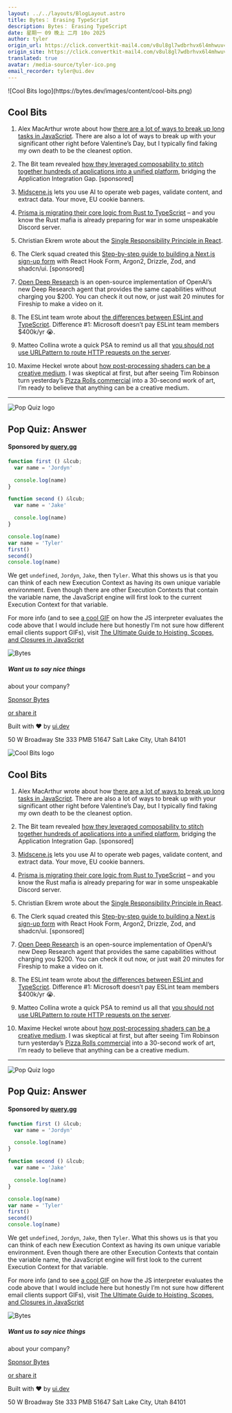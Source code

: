 ```yaml
---
layout: ../../layouts/BlogLayout.astro
title: Bytes： Erasing TypeScript
description: Bytes： Erasing TypeScript
date: 星期一 09 晚上 二月 10o 2025
author: tyler
origin_url: https://click.convertkit-mail4.com/v8ul8gl7wdbrhvx6l4mhwuv4kelllf9/reh8h9u08nd9q3b2/aHR0cHM6Ly9ieXRlcy5kZXYvYXJjaGl2ZXMvMzY2
origin_site: https://click.convertkit-mail4.com/v8ul8gl7wdbrhvx6l4mhwuv4kelllf9/reh8h9u08nd9q3b2/aHR0cHM6Ly9ieXRlcy5kZXYvYXJjaGl2ZXMvMzY2
translated: true
avatar: /media-source/tyler-ico.png
email_recorder: tyler@ui.dev
---
```



<Reference client:only="react" title="Bytes： Erasing TypeScript" url="https://click.convertkit-mail4.com/v8ul8gl7wdbrhvx6l4mhwuv4kelllf9/reh8h9u08nd9q3b2/aHR0cHM6Ly9ieXRlcy5kZXYvYXJjaGl2ZXMvMzY2" />

<Detail client:only="react">
	![Cool Bits logo](https://bytes.dev/images/content/cool-bits.png)

## Cool Bits

1.  Alex MacArthur wrote about how [there are a lot of ways to break up long tasks in JavaScript](https://click.convertkit-mail4.com/v8ul8gl7wdbrhvx6l4mhwuv4kelllf9/58hvh8umelxp58b6/aHR0cHM6Ly9tYWNhcnRodXIubWUvcG9zdHMvbG9uZy10YXNrcy8=). There are also a lot of ways to break up with your significant other right before Valentine’s Day, but I typically find faking my own death to be the cleanest option.
    
2.  The Bit team revealed [how they leveraged composability to stitch together hundreds of applications into a unified platform](https://click.convertkit-mail4.com/v8ul8gl7wdbrhvx6l4mhwuv4kelllf9/25h2h9u25n9r7ps3/aHR0cHM6Ly9iaXQuZGV2L2Jsb2cvdGVsbGluZy10aGUtYml0LXN0b3J5LWNlbGVicmF0aW5nLTEwLXllYXJzLW9mLWNvbXBvc2FiaWxpdHkvP3V0bV9pZD0yJnV0bV9tZWRpdW09bmV3c2xldHRlciZ1dG1fc291cmNlPUJ5dGVz), bridging the Application Integration Gap. \[sponsored\]
    
3.  [Midscene.js](https://click.convertkit-mail4.com/v8ul8gl7wdbrhvx6l4mhwuv4kelllf9/qvh8h8urxqwg89al/aHR0cHM6Ly9naXRodWIuY29tL3dlYi1pbmZyYS1kZXYvbWlkc2NlbmU=) lets you use AI to operate web pages, validate content, and extract data. Your move, EU cookie banners.
    
4.  [Prisma is migrating their core logic from Rust to TypeScript](https://click.convertkit-mail4.com/v8ul8gl7wdbrhvx6l4mhwuv4kelllf9/g3hnhwu3vx97eqbr/aHR0cHM6Ly93d3cucHJpc21hLmlvL2Jsb2cvZnJvbS1ydXN0LXRvLXR5cGVzY3JpcHQtYS1uZXctY2hhcHRlci1mb3ItcHJpc21hLW9ybQ==) – and you know the Rust mafia is already preparing for war in some unspeakable Discord server.
    
5.  Christian Ekrem wrote about the [Single Responsibility Principle in React](https://click.convertkit-mail4.com/v8ul8gl7wdbrhvx6l4mhwuv4kelllf9/9qhzhdup7nwkgec9/aHR0cHM6Ly9jZWtyZW0uZ2l0aHViLmlvL3Bvc3RzL3NpbmdsZS1yZXNwb25zaWJpbGl0eS1wcmluY2lwbGUtaW4tcmVhY3Qv).
    
6.  The Clerk squad created this [Step-by-step guide to building a Next.js sign-up form](https://click.convertkit-mail4.com/v8ul8gl7wdbrhvx6l4mhwuv4kelllf9/3ohphdu7wvm6q8fr/aHR0cHM6Ly9nby5jbGVyay5jb20vcUZ4WGFKVw==) with React Hook Form, Argon2, Drizzle, Zod, and shadcn/ui. \[sponsored\]
    
7.  [Open Deep Research](https://click.convertkit-mail4.com/v8ul8gl7wdbrhvx6l4mhwuv4kelllf9/n2hohqu3deqwndi6/aHR0cHM6Ly9naXRodWIuY29tL2R6aG5nL2RlZXAtcmVzZWFyY2g=) is an open-source implementation of OpenAI’s new Deep Research agent that provides the same capabilities without charging you $200. You can check it out now, or just wait 20 minutes for Fireship to make a video on it.
    
8.  The ESLint team wrote about [the differences between ESLint and TypeScript](https://click.convertkit-mail4.com/v8ul8gl7wdbrhvx6l4mhwuv4kelllf9/48hvh7uroklzrzfx/aHR0cHM6Ly9lc2xpbnQub3JnL2Jsb2cvMjAyNS8wMS9kaWZmZXJlbmNlcy1iZXR3ZWVuLWVzbGludC1hbmQtdHlwZXNjcmlwdC8=). Difference #1: Microsoft doesn’t pay ESLint team members $400k/yr 😭.
    
9.  Matteo Collina wrote a quick PSA to remind us all that [you should not use URLPattern to route HTTP requests on the server](https://click.convertkit-mail4.com/v8ul8gl7wdbrhvx6l4mhwuv4kelllf9/wnh2h6uwz879w5h7/aHR0cHM6Ly9hZHZlbnR1cmVzLm5vZGVsYW5kLmRldi9hcmNoaXZlL3lvdS1zaG91bGQtbm90LXVzZS11cmxwYXR0ZXJuLXRvLXJvdXRlLWh0dHAv).
    
10.  Maxime Heckel wrote about [how post-processing shaders can be a creative medium](https://click.convertkit-mail4.com/v8ul8gl7wdbrhvx6l4mhwuv4kelllf9/reh8h9u08nd903b2/aHR0cHM6Ly9ibG9nLm1heGltZWhlY2tlbC5jb20vcG9zdHMvcG9zdC1wcm9jZXNzaW5nLWFzLWEtY3JlYXRpdmUtbWVkaXVtLw==). I was skeptical at first, but after seeing Tim Robinson turn yesterday’s [Pizza Rolls commercial](https://click.convertkit-mail4.com/v8ul8gl7wdbrhvx6l4mhwuv4kelllf9/8ghqh3ul4kdelpuk/aHR0cHM6Ly94LmNvbS9EaXNjdXNzaW5nRmlsbS9zdGF0dXMvMTg4NzY3MDI2MzU4NTY2NTA1Ng==) into a 30-second work of art, I’m ready to believe that anything can be a creative medium.
    

* * *

![Pop Quiz logo](https://bytes.dev/images/content/pop-quiz.png)

## Pop Quiz: Answer

#### Sponsored by [query.gg](https://click.convertkit-mail4.com/v8ul8gl7wdbrhvx6l4mhwuv4kelllf9/kkhmh2ul74wg8vul/aHR0cHM6Ly9xdWVyeS5nZz9zPWJ5dGVz)

```js
function first () &lcub;
  var name = 'Jordyn'

  console.log(name)
}

function second () &lcub;
  var name = 'Jake'

  console.log(name)
}

console.log(name)
var name = 'Tyler'
first()
second()
console.log(name)
```

We get `undefined`, `Jordyn`, `Jake`, then `Tyler`. What this shows us is that you can think of each new Execution Context as having its own unique variable environment. Even though there are other Execution Contexts that contain the variable name, the JavaScript engine will first look to the current Execution Context for that variable.

For more info (and to see [a cool GIF](https://click.convertkit-mail4.com/v8ul8gl7wdbrhvx6l4mhwuv4kelllf9/vqh3hmup5802pdtg/aHR0cHM6Ly91aS5kZXYvcG9zdC1pbWFnZXMvdW5pcXVlLXNjb3Blcy5naWY=) on how the JS interpreter evaluates the code above that I would include here but honestly I’m not sure how different email clients support GIFs), visit [The Ultimate Guide to Hoisting, Scopes, and Closures in JavaScript](https://click.convertkit-mail4.com/v8ul8gl7wdbrhvx6l4mhwuv4kelllf9/l2heh6u3gw253kh6/aHR0cHM6Ly91aS5kZXYvdWx0aW1hdGUtZ3VpZGUtdG8tZXhlY3V0aW9uLWNvbnRleHRzLWhvaXN0aW5nLXNjb3Blcy1hbmQtY2xvc3VyZXMtaW4tamF2YXNjcmlwdA==)

![Bytes](https://bytes.dev/images/bytes-icon.png)

##### Want us to say nice things  
about your company?

[Sponsor Bytes](https://click.convertkit-mail4.com/v8ul8gl7wdbrhvx6l4mhwuv4kelllf9/m2h7h6u8rw5k8ofm/aHR0cHM6Ly9ieXRlcy5kZXYvYWR2ZXJ0aXNl)

[or share it](https://click.convertkit-mail4.com/v8ul8gl7wdbrhvx6l4mhwuv4kelllf9/dphehmu03r6z00cm/aHR0cHM6Ly9ieXRlcy5kZXYvc2hhcmU=)

Built with ❤️ by [ui.dev](https://click.convertkit-mail4.com/v8ul8gl7wdbrhvx6l4mhwuv4kelllf9/7qh7h2uog3lvowtz/aHR0cHM6Ly91aS5kZXY=)

50 W Broadway Ste 333 PMB 51647 Salt Lake City, Utah 84101


</Detail>

![Cool Bits logo](https://bytes.dev/images/content/cool-bits.png)

## Cool Bits

1. Alex MacArthur wrote about how [there are a lot of ways to break up long tasks in JavaScript](https://click.convertkit-mail4.com/v8ul8gl7wdbrhvx6l4mhwuv4kelllf9/58hvh8umelxp58b6/aHR0cHM6Ly9tYWNhcnRodXIubWUvcG9zdHMvbG9uZy10YXNrcy8=). There are also a lot of ways to break up with your significant other right before Valentine’s Day, but I typically find faking my own death to be the cleanest option.

2. The Bit team revealed [how they leveraged composability to stitch together hundreds of applications into a unified platform](https://click.convertkit-mail4.com/v8ul8gl7wdbrhvx6l4mhwuv4kelllf9/25h2h9u25n9r7ps3/aHR0cHM6Ly9iaXQuZGV2L2Jsb2cvdGVsbGluZy10aGUtYml0LXN0b3J5LWNlbGVicmF0aW5nLTEwLXllYXJzLW9mLWNvbXBvc2FiaWxpdHkvP3V0bV9pZD0yJnV0bV9tZWRpdW09bmV3c2xldHRlciZ1dG1fc291cmNlPUJ5dGVz), bridging the Application Integration Gap. \[sponsored]

3. [Midscene.js](https://click.convertkit-mail4.com/v8ul8gl7wdbrhvx6l4mhwuv4kelllf9/qvh8h8urxqwg89al/aHR0cHM6Ly9naXRodWIuY29tL3dlYi1pbmZyYS1kZXYvbWlkc2NlbmU=) lets you use AI to operate web pages, validate content, and extract data. Your move, EU cookie banners.

4. [Prisma is migrating their core logic from Rust to TypeScript](https://click.convertkit-mail4.com/v8ul8gl7wdbrhvx6l4mhwuv4kelllf9/g3hnhwu3vx97eqbr/aHR0cHM6Ly93d3cucHJpc21hLmlvL2Jsb2cvZnJvbS1ydXN0LXRvLXR5cGVzY3JpcHQtYS1uZXctY2hhcHRlci1mb3ItcHJpc21hLW9ybQ==) – and you know the Rust mafia is already preparing for war in some unspeakable Discord server.

5. Christian Ekrem wrote about the [Single Responsibility Principle in React](https://click.convertkit-mail4.com/v8ul8gl7wdbrhvx6l4mhwuv4kelllf9/9qhzhdup7nwkgec9/aHR0cHM6Ly9jZWtyZW0uZ2l0aHViLmlvL3Bvc3RzL3NpbmdsZS1yZXNwb25zaWJpbGl0eS1wcmluY2lwbGUtaW4tcmVhY3Qv).

6. The Clerk squad created this [Step-by-step guide to building a Next.js sign-up form](https://click.convertkit-mail4.com/v8ul8gl7wdbrhvx6l4mhwuv4kelllf9/3ohphdu7wvm6q8fr/aHR0cHM6Ly9nby5jbGVyay5jb20vcUZ4WGFKVw==) with React Hook Form, Argon2, Drizzle, Zod, and shadcn/ui. \[sponsored]

7. [Open Deep Research](https://click.convertkit-mail4.com/v8ul8gl7wdbrhvx6l4mhwuv4kelllf9/n2hohqu3deqwndi6/aHR0cHM6Ly9naXRodWIuY29tL2R6aG5nL2RlZXAtcmVzZWFyY2g=) is an open-source implementation of OpenAI’s new Deep Research agent that provides the same capabilities without charging you $200. You can check it out now, or just wait 20 minutes for Fireship to make a video on it.

8. The ESLint team wrote about [the differences between ESLint and TypeScript](https://click.convertkit-mail4.com/v8ul8gl7wdbrhvx6l4mhwuv4kelllf9/48hvh7uroklzrzfx/aHR0cHM6Ly9lc2xpbnQub3JnL2Jsb2cvMjAyNS8wMS9kaWZmZXJlbmNlcy1iZXR3ZWVuLWVzbGludC1hbmQtdHlwZXNjcmlwdC8=). Difference #1: Microsoft doesn’t pay ESLint team members $400k/yr 😭.

9. Matteo Collina wrote a quick PSA to remind us all that [you should not use URLPattern to route HTTP requests on the server](https://click.convertkit-mail4.com/v8ul8gl7wdbrhvx6l4mhwuv4kelllf9/wnh2h6uwz879w5h7/aHR0cHM6Ly9hZHZlbnR1cmVzLm5vZGVsYW5kLmRldi9hcmNoaXZlL3lvdS1zaG91bGQtbm90LXVzZS11cmxwYXR0ZXJuLXRvLXJvdXRlLWh0dHAv).

10. Maxime Heckel wrote about [how post-processing shaders can be a creative medium](https://click.convertkit-mail4.com/v8ul8gl7wdbrhvx6l4mhwuv4kelllf9/reh8h9u08nd903b2/aHR0cHM6Ly9ibG9nLm1heGltZWhlY2tlbC5jb20vcG9zdHMvcG9zdC1wcm9jZXNzaW5nLWFzLWEtY3JlYXRpdmUtbWVkaXVtLw==). I was skeptical at first, but after seeing Tim Robinson turn yesterday’s [Pizza Rolls commercial](https://click.convertkit-mail4.com/v8ul8gl7wdbrhvx6l4mhwuv4kelllf9/8ghqh3ul4kdelpuk/aHR0cHM6Ly94LmNvbS9EaXNjdXNzaW5nRmlsbS9zdGF0dXMvMTg4NzY3MDI2MzU4NTY2NTA1Ng==) into a 30-second work of art, I’m ready to believe that anything can be a creative medium.

***

![Pop Quiz logo](https://bytes.dev/images/content/pop-quiz.png)

## Pop Quiz: Answer

#### Sponsored by [query.gg](https://click.convertkit-mail4.com/v8ul8gl7wdbrhvx6l4mhwuv4kelllf9/kkhmh2ul74wg8vul/aHR0cHM6Ly9xdWVyeS5nZz9zPWJ5dGVz)

```js
function first () &lcub;
  var name = 'Jordyn'

  console.log(name)
}

function second () &lcub;
  var name = 'Jake'

  console.log(name)
}

console.log(name)
var name = 'Tyler'
first()
second()
console.log(name)
```

We get `undefined`, `Jordyn`, `Jake`, then `Tyler`. What this shows us is that you can think of each new Execution Context as having its own unique variable environment. Even though there are other Execution Contexts that contain the variable name, the JavaScript engine will first look to the current Execution Context for that variable.

For more info (and to see [a cool GIF](https://click.convertkit-mail4.com/v8ul8gl7wdbrhvx6l4mhwuv4kelllf9/vqh3hmup5802pdtg/aHR0cHM6Ly91aS5kZXYvcG9zdC1pbWFnZXMvdW5pcXVlLXNjb3Blcy5naWY=) on how the JS interpreter evaluates the code above that I would include here but honestly I’m not sure how different email clients support GIFs), visit [The Ultimate Guide to Hoisting, Scopes, and Closures in JavaScript](https://click.convertkit-mail4.com/v8ul8gl7wdbrhvx6l4mhwuv4kelllf9/l2heh6u3gw253kh6/aHR0cHM6Ly91aS5kZXYvdWx0aW1hdGUtZ3VpZGUtdG8tZXhlY3V0aW9uLWNvbnRleHRzLWhvaXN0aW5nLXNjb3Blcy1hbmQtY2xvc3VyZXMtaW4tamF2YXNjcmlwdA==)

![Bytes](https://bytes.dev/images/bytes-icon.png)

##### Want us to say nice things

about your company?

[Sponsor Bytes](https://click.convertkit-mail4.com/v8ul8gl7wdbrhvx6l4mhwuv4kelllf9/m2h7h6u8rw5k8ofm/aHR0cHM6Ly9ieXRlcy5kZXYvYWR2ZXJ0aXNl)

[or share it](https://click.convertkit-mail4.com/v8ul8gl7wdbrhvx6l4mhwuv4kelllf9/dphehmu03r6z00cm/aHR0cHM6Ly9ieXRlcy5kZXYvc2hhcmU=)

Built with ❤️ by [ui.dev](https://click.convertkit-mail4.com/v8ul8gl7wdbrhvx6l4mhwuv4kelllf9/7qh7h2uog3lvowtz/aHR0cHM6Ly91aS5kZXY=)

50 W Broadway Ste 333 PMB 51647 Salt Lake City, Utah 84101


